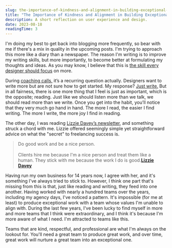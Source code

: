 ```yaml
---
slug: the-importance-of-kindness-and-alignment-in-building-exceptional-teams
title: "The Importance of Kindness and Alignment in Building Exceptional Teams"
description: A short reflection on user experience and design.
date: 2023-08-18
readingTime: 3
---
```


I'm doing my best to get back into blogging more frequently, so bear with me if there's a mix in quality in the upcoming posts. I'm trying to approach this more like a diary than a newspaper. The reason I'm writing is to improve my writing skills, but more importantly, to become better at formulating my thoughts and ideas. As you may know, I believe that this is <a href="/designers-write/">the skill every designer should focus</a> on more.

During <a href="/coaching/">coaching calls,</a> it’s a recurring question actually. Designers want to write more but are not sure how to get started. My response? <a href="/justwrite/">Just write.</a> But in all fairness, there is one more thing that I feel is just as important, which is the opposite; reading. Just like we should listen more than we talk, we should read more than we write. Once you get into the habit, you’ll notice that they very much go hand in hand. The more I read, the easier I find writing. The more I write, the more joy I find in reading.

The other day, I was reading <a href="https://www.lizziedavey.com/">Lizzie Davey’s newsletter</a>, and something struck a chord with me. Lizzie offered seemingly simple yet straightforward advice on what the "secret" to freelancing success is.

>Do good work and be a nice person.<br /><br />Clients hire me because I'm a nice person and treat them like a human. They stick with me because the work I do is good.**<a href="https://www.lizziedavey.com">Lizzie Davey</a>**

Having run my own business for 14 years now, I agree with her, and it's something I've always tried to stick to. However, I think one part that's missing from this is that, just like reading and writing, they feed into one another. Having worked with nearly a hundred teams over the years, including my agency days, I've noticed a pattern. It's impossible (for me at least) to produce exceptional work with a team whose values I'm unable to align with. During the last few years, I've been lucky to find myself in more and more teams that I think were extraordinary, and I think it's because I'm more aware of what I need. I'm attracted to teams like this.

Teams that are kind, respectful, and professional are what I'm always on the lookout for. You'll need a great team to produce great work, and over time, great work will nurture a great team into an exceptional one.